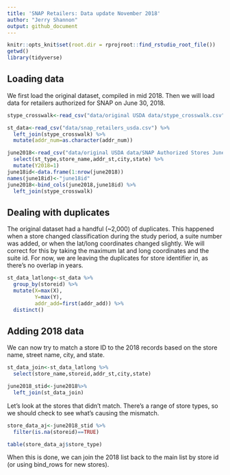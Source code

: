 ```yaml
---
title: 'SNAP Retailers: Data update November 2018'
author: "Jerry Shannon"
output: github_document
---
```


```r
knitr::opts_knit$set(root.dir = rprojroot::find_rstudio_root_file())
getwd()
library(tidyverse)
```

## Loading data

We first load the original dataset, compiled in mid 2018. Then we will load data for retailers authorized for SNAP on June 30, 2018.

```r
stype_crosswalk<-read_csv("data/original USDA data/stype_crosswalk.csv")

st_data<-read_csv("data/snap_retailers_usda.csv") %>%
  left_join(stype_crosswalk) %>% 
  mutate(addr_num=as.character(addr_num))

june2018<-read_csv("data/original USDA data/SNAP Authorized Stores June 2018.csv") %>%
  select(st_type,store_name,addr_st,city,state) %>%
  mutate(Y2018=1) 
june18id<-data.frame(1:nrow(june2018))
names(june18id)<-"june18id"
june2018<-bind_cols(june2018,june18id) %>%
  left_join(stype_crosswalk)
```

## Dealing with duplicates

The original dataset had a handful (~2,000) of duplicates. This happened when a store changed classification during the study period, a suite number was added, or when the lat/long coordinates changed slightly. We will correct for this by taking the maximum lat and long coordinates and the suite id. For now, we are leaving the duplicates for store identifier in, as there's no overlap in years.

```r
st_data_latlong<-st_data %>%
  group_by(storeid) %>%
  mutate(X=max(X),
         Y=max(Y),
         addr_add=first(addr_add)) %>%
  distinct()
```

## Adding 2018 data

We can now try to match a store ID to the 2018 records based on the store name, street name, city, and state.

```r
st_data_join<-st_data_latlong %>%
  select(store_name,storeid,addr_st,city,state) 

june2018_stid<-june2018%>%
  left_join(st_data_join)
```

Let's look at the stores that didn't match. There's a range of store types, so we should check to see what's causing the mismatch.

```r
store_data_aj<-june2018_stid %>%
  filter(is.na(storeid)==TRUE)

table(store_data_aj$store_type)
```

When this is done, we can join the 2018 list back to the main list by store id (or using bind_rows for new stores).


